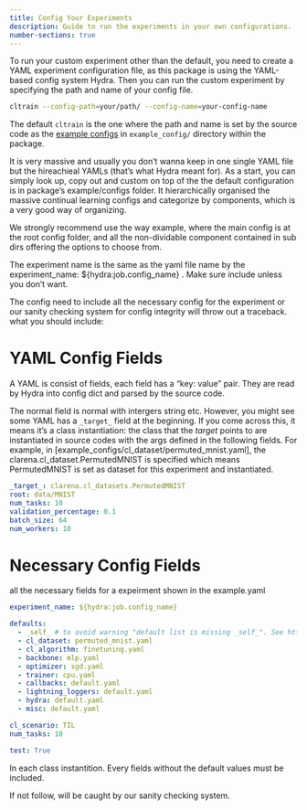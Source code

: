 ```yaml
---
title: Config Your Experiments
description: Guide to run the experiments in your own configurations.
number-sections: true
---
```


To run your custom experiment other than the default, you need to create a YAML experiment configuration file, as this package is using the YAML-based config system Hydra. Then you can run the custom experiment by specifying the path and name of your config file.

```bash
cltrain --config-path=your/path/ --config-name=your-config-name
```

The default `cltrain` is the one where the path and name is set by the source code as the [example configs]() in `example_config/` directory within the package.

It is very massive and usually you don't wanna keep in one single YAML file but the hireachieal YAMLs (that's what Hydra meant for).  As a start, you can simply look up, copy out and custom on top of the the default configuration is in package's example/configs folder. It hierarchically organised the massive continual learning configs and categorize by components, which is a very good way of organizing.

We strongly recommend use the way example, where the main config is at the root config folder, and all the non-dividable component contained in sub dirs offering the options to choose from.

::: { .callout-warning }
The experiment name is the same as the yaml file name by the experiment_name: ${hydra:job.config_name} . Make sure include unless you don't want.
:::

::: { .callout-warning }
The config need to include all the necessary config for the experiment or our sanity checking system for config integrity will throw out a traceback.  what you should include:
:::



# YAML Config Fields

A YAML is consist of fields, each field has a "key: value" pair. They are read by Hydra into config dict and parsed by the source code.

The normal field is normal with intergers string etc. However, you might see some YAML has a `_target_` field at the beginning. If you come across this, it means it's a class instantiation: the class that the _target_ points to are instantiated in source codes with the args defined in the following fields. For example, in [example_configs/cl_dataset/permuted_mnist.yaml], the clarena.cl_dataset.PermutedMNIST is specified which means PermutedMNIST is set as dataset for this experiment and instantiated.

```yaml
_target_: clarena.cl_datasets.PermutedMNIST
root: data/MNIST
num_tasks: 10
validation_percentage: 0.1
batch_size: 64
num_workers: 10
```

# Necessary Config Fields

 all the necessary fields for a expeirment shown in the example.yaml


```yaml
experiment_name: ${hydra:job.config_name}

defaults:
  - _self_ # to avoid warning "default list is missing _self_". See https://hydra.cc/docs/1.2/upgrades/1.0_to_1.1/default_composition_order
  - cl_dataset: permuted_mnist.yaml
  - cl_algorithm: finetuning.yaml
  - backbone: mlp.yaml
  - optimizer: sgd.yaml
  - trainer: cpu.yaml
  - callbacks: default.yaml
  - lightning_loggers: default.yaml
  - hydra: default.yaml
  - misc: default.yaml

cl_scenario: TIL
num_tasks: 10

test: True
```

In each class instantition. Every fields without the default values must be included.


If not follow, will be caught by our sanity checking system.
